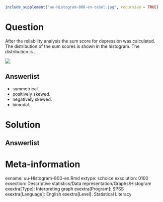 ```{r, echo = FALSE, results = "hide"}
include_supplement("uu-Histogram-800-en-tabel.jpg", recursive = TRUE)
```



Question
========
  
After the reliability analysis the sum score for depression was calculated. The distribution of the sum scores is shown in the histogram. The distribution is …

![](uu-Histogram-800-en-tabel.jpg)
  
Answerlist
----------
* symmetrical.
* positively skewed.
* negatively skewed.
* bimodal.


Solution
========
  


Answerlist
----------



Meta-information
================
exname: uu-Histogram-800-en.Rmd
extype: schoice
exsolution: 0100
exsection: Descriptive statistics/Data representation/Graphs/Histogram
exextra[Type]: Interpreting graph
exextra[Program]: SPSS
exextra[Language]: English
exextra[Level]: Statistical Literacy
